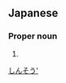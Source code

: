 ==Japanese==
{{ja-kanjitab|しん|ぞう|yomi=on}}

===Proper noun===
{{ja-pos|proper|しんぞう}}

# {{given name|male|lang=ja}}

[[Category:Japanese male given names|しんそう']]